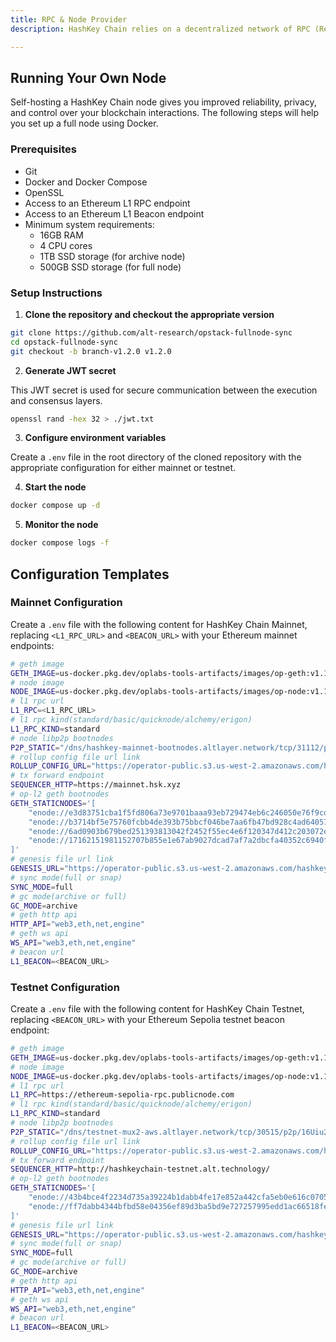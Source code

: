 ```yaml
---
title: RPC & Node Provider
description: HashKey Chain relies on a decentralized network of RPC (Remote Procedure Call) nodes that enable developers to interact with the blockchain. This guide covers how to set up and operate your own RPC node for both mainnet and testnet environments.

---
```


## Running Your Own Node

Self-hosting a HashKey Chain node gives you improved reliability, privacy, and control over your blockchain interactions. The following steps will help you set up a full node using Docker.

### Prerequisites

- Git
- Docker and Docker Compose
- OpenSSL
- Access to an Ethereum L1 RPC endpoint
- Access to an Ethereum L1 Beacon endpoint
- Minimum system requirements:
  - 16GB RAM
  - 4 CPU cores
  - 1TB SSD storage (for archive node)
  - 500GB SSD storage (for full node)

### Setup Instructions

1. **Clone the repository and checkout the appropriate version**

```bash
git clone https://github.com/alt-research/opstack-fullnode-sync
cd opstack-fullnode-sync
git checkout -b branch-v1.2.0 v1.2.0
```

2. **Generate JWT secret**

This JWT secret is used for secure communication between the execution and consensus layers.

```bash
openssl rand -hex 32 > ./jwt.txt
```

3. **Configure environment variables**

Create a `.env` file in the root directory of the cloned repository with the appropriate configuration for either mainnet or testnet.

4. **Start the node**

```bash
docker compose up -d
```

5. **Monitor the node**

```bash
docker compose logs -f
```

## Configuration Templates

### Mainnet Configuration

Create a `.env` file with the following content for HashKey Chain Mainnet, replacing `<L1_RPC_URL>` and `<BEACON_URL>` with your Ethereum mainnet endpoints:

```bash
# geth image
GETH_IMAGE=us-docker.pkg.dev/oplabs-tools-artifacts/images/op-geth:v1.101500.1
# node image
NODE_IMAGE=us-docker.pkg.dev/oplabs-tools-artifacts/images/op-node:v1.11.2
# l1 rpc url
L1_RPC=<L1_RPC_URL>
# l1 rpc kind(standard/basic/quicknode/alchemy/erigon)
L1_RPC_KIND=standard
# node libp2p bootnodes
P2P_STATIC="/dns/hashkey-mainnet-bootnodes.altlayer.network/tcp/31112/p2p/16Uiu2HAm1UX8Lx4XKnHXncKCw5Q4r6jsajKDEukHk9S9NXuroVKY,/dns/hashkey-mainnet-bootnodes.altlayer.network/tcp/31114/p2p/16Uiu2HAm2PzcWR3pgBkCSUC8Co6WsKHhyyxJysQqzeZpHoX2RaAf,/dns/hashkey-mainnet-bootnodes.altlayer.network/tcp/31116/p2p/16Uiu2HAm6s2pY65dcXi8zM4EfD7oCP4o64C6a8XbxwgLU1q6WAUe,/dns/hashkey-mainnet-bootnodes.altlayer.network/tcp/31118/p2p/16Uiu2HAmQEAZhJTPSdrJpH2NqZ5X368XPXGq68XxL1r8wQamdbwQ"
# rollup config file url link
ROLLUP_CONFIG_URL="https://operator-public.s3.us-west-2.amazonaws.com/hashkeychain/mainnet/rollup.json"
# tx forward endpoint
SEQUENCER_HTTP=https://mainnet.hsk.xyz
# op-l2 geth bootnodes
GETH_STATICNODES='[
    "enode://e3d83751cba1f5fd806a73e9701baaa93eb729474eb6c246050e76f9cde32915d4904e1fa12be4196ad7296aba61d4ffebfb7a9c5eeff2b9578e0d7a55cc5ed5@hashkey-mainnet-bootnodes.altlayer.network:31111",
    "enode://b3714bf5e75760fcbb4de393b75bbcf046be7aa6fb47bd928c4ad6405717a5e67cb01a31dc820ce6b51cfb6c8268ec6c1166fdb2a66f9c92ea67f2fdfdf130fc@hashkey-mainnet-bootnodes.altlayer.network:31113",
    "enode://6ad0903b679bed251393813042f2452f55ec4e6f120347d412c203072e58bb2e3c1d68247eba25a89b920995bed3b043819d49577a8c1fe4f1c0d762d7d6763a@hashkey-mainnet-bootnodes.altlayer.network:31115",
    "enode://17162151981152707b855e1e67ab9027dcad7af7a2dbcfa40352c6940f1a977f490b2522986736a8c20327abd5f50afd39f23031b3b103d99c0c03c4449bd172@hashkey-mainnet-bootnodes.altlayer.network:31117"
]'
# genesis file url link
GENESIS_URL="https://operator-public.s3.us-west-2.amazonaws.com/hashkeychain/mainnet/genesis.json"
# sync mode(full or snap)
SYNC_MODE=full
# gc mode(archive or full)
GC_MODE=archive
# geth http api
HTTP_API="web3,eth,net,engine"
# geth ws api
WS_API="web3,eth,net,engine"
# beacon url
L1_BEACON=<BEACON_URL>
```

### Testnet Configuration

Create a `.env` file with the following content for HashKey Chain Testnet, replacing `<BEACON_URL>` with your Ethereum Sepolia testnet beacon endpoint:

```bash
# geth image
GETH_IMAGE=us-docker.pkg.dev/oplabs-tools-artifacts/images/op-geth:v1.101500.1
# node image
NODE_IMAGE=us-docker.pkg.dev/oplabs-tools-artifacts/images/op-node:v1.11.2
# l1 rpc url
L1_RPC=https://ethereum-sepolia-rpc.publicnode.com
# l1 rpc kind(standard/basic/quicknode/alchemy/erigon)
L1_RPC_KIND=standard
# node libp2p bootnodes
P2P_STATIC="/dns/testnet-mux2-aws.altlayer.network/tcp/30515/p2p/16Uiu2HAmUSM5U3LBW6DfFRV6g1JHZ5un27XcCTkDB69MzksmyMTh,/dns/testnet-mux2-aws.altlayer.network/tcp/31604/p2p/16Uiu2HAmSTbcZKAk3y11HGdVJuvWQD6de6Y6JJ5Cbx4GqdaQRjt4"
# rollup config file url link
ROLLUP_CONFIG_URL="https://operator-public.s3.us-west-2.amazonaws.com/hashkeychain/testnet/rollup.json"
# tx forward endpoint
SEQUENCER_HTTP=http://hashkeychain-testnet.alt.technology/
# op-l2 geth bootnodes
GETH_STATICNODES='[
    "enode://43b4bce4f2234d735a39224b1dabb4fe17e852a442cfa5eb0e616c070593b87e5c75d25176064ad616224b45b726749ece551e7cecc00405891b38842e5ff29c@testnet-mux2-aws.altlayer.network:30495",
    "enode://ff7dabb4344bfbd58e04356ef89d3ba5bd9e727257995edd1ac66518feb6090cd1394064fea4404ba6d1698d44f2cdec766bc92568f432a1fee4842769227386@testnet-mux2-aws.altlayer.network:30803"
]'
# genesis file url link
GENESIS_URL="https://operator-public.s3.us-west-2.amazonaws.com/hashkeychain/testnet/genesis.json"
# sync mode(full or snap)
SYNC_MODE=full
# gc mode(archive or full)
GC_MODE=archive
# geth http api
HTTP_API="web3,eth,net,engine"
# geth ws api
WS_API="web3,eth,net,engine"
# beacon url
L1_BEACON=<BEACON_URL>
```
